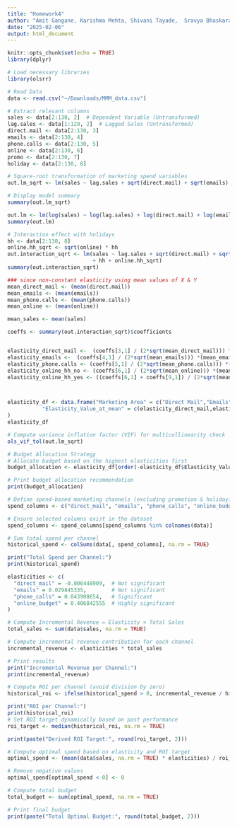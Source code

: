 ```yaml
---
title: "Homework4"
author: "Amit Gangane, Karishma Mehta, Shivani Tayade,  Sravya Bhaskara,  Varun Rao"
date: "2025-02-06"
output: html_document
---
```



```r
knitr::opts_chunk$set(echo = TRUE)
library(dplyr)
```

```r
# Load necessary libraries
library(olsrr)

# Read Data
data <- read.csv("~/Downloads/MMM_data.csv")
```

```r
# Extract relevant columns
sales <- data[2:130, 2]  # Dependent Variable (Untransformed)
lag.sales <- data[1:129, 2]  # Lagged Sales (Untransformed)
direct.mail <- data[2:130, 3]  
emails <- data[2:130, 4]  
phone.calls <- data[2:130, 5]  
online <- data[2:130, 6]  
promo <- data[2:130, 7]
holiday <- data[2:130, 8]
```

```r
# Square-root transformation of marketing spend variables
out.lm_sqrt <- lm(sales ~ lag.sales + sqrt(direct.mail) + sqrt(emails) + sqrt(phone.calls) + sqrt(online) + promo)

# Display model summary
summary(out.lm_sqrt)

out.lm <- lm(log(sales) ~ log(lag.sales) + log(direct.mail) + log(emails) + log(1 + phone.calls) + log(online) + promo)
summary(out.lm)

```

```r
# Interaction effect with holidays
hh <- data[2:130, 8]
online.hh_sqrt <- sqrt(online) * hh
out.interaction_sqrt <- lm(sales ~ lag.sales + sqrt(direct.mail) + sqrt(emails) + sqrt(phone.calls) + sqrt(online) + promo 
                           + hh + online.hh_sqrt)
summary(out.interaction_sqrt)
```

```r

### since non-constant elasticity using mean values of X & Y
mean_direct_mail <- (mean(direct.mail))
mean_emails <- (mean(emails))
mean_phone.calls <- (mean(phone.calls))
mean_online <- (mean(online))

mean_sales <- mean(sales)

coeffs <- summary(out.interaction_sqrt)$coefficients


elasticity_direct_mail <-  (coeffs[3,1] / (2*sqrt(mean_direct_mail))) *(mean_direct_mail/mean_sales)
elasticity_emails <-  (coeffs[4,1] / (2*sqrt(mean_emails))) *(mean_emails/mean_sales)
elasticity_phone.calls <- (coeffs[5,1] / (2*sqrt(mean_phone.calls))) *(mean_phone.calls/mean_sales)
elasticity_online_hh_no <- (coeffs[6,1] / (2*sqrt(mean_online))) *(mean_online/mean_sales)
elasticity_online_hh_yes <- ((coeffs[6,1] + coeffs[9,1]) / (2*sqrt(mean_online))) *(mean_online/mean_sales)



elasticity_df <- data.frame("Marketing Area" = c("Direct Mail","Emails","Phone Calls","Online (Without Holidays)", "Online (With Holiday)"),
           "Elasticity_Value_at_mean" = c(elasticity_direct_mail,elasticity_emails,elasticity_phone.calls,elasticity_online_hh_no,elasticity_online_hh_yes)
)
elasticity_df
```

```r

# Compute variance inflation factor (VIF) for multicollinearity check
ols_vif_tol(out.lm_sqrt)

# Budget Allocation Strategy
# Allocate budget based on the highest elasticities first
budget_allocation <- elasticity_df[order(-elasticity_df$Elasticity_Value_at_mean), ]

# Print budget allocation recommendation
print(budget_allocation)
```



```r

# Define spend-based marketing channels (excluding promotion & holiday)
spend_columns <- c("direct_mail", "emails", "phone_calls", "online_budget")

# Ensure selected columns exist in the dataset
spend_columns <- spend_columns[spend_columns %in% colnames(data)]

# Sum total spend per channel
historical_spend <- colSums(data[, spend_columns], na.rm = TRUE)

print("Total Spend per Channel:")
print(historical_spend)


```

```r

elasticities <- c(
  "direct_mail" = -0.006448909,  # Not significant
  "emails" = 0.029845335,        # Not significant
  "phone_calls" = 0.043908654,   # Significant
  "online_budget" = 0.406842555  # Highly significant
)

# Compute Incremental Revenue = Elasticity × Total Sales
total_sales <- sum(data$sales, na.rm = TRUE)

# Compute incremental revenue contribution for each channel
incremental_revenue <- elasticities * total_sales

# Print results
print("Incremental Revenue per Channel:")
print(incremental_revenue)

```

```r
# Compute ROI per channel (avoid division by zero)
historical_roi <- ifelse(historical_spend > 0, incremental_revenue / historical_spend, NA)

print("ROI per Channel:")
print(historical_roi)
# Set ROI target dynamically based on past performance
roi_target <- median(historical_roi, na.rm = TRUE)

print(paste("Derived ROI Target:", round(roi_target, 2)))

```
```r
# Compute optimal spend based on elasticity and ROI target
optimal_spend <- (mean(data$sales, na.rm = TRUE) * elasticities) / roi_target

# Remove negative values
optimal_spend[optimal_spend < 0] <- 0

# Compute total budget
total_budget <- sum(optimal_spend, na.rm = TRUE)

# Print final budget
print(paste("Total Optimal Budget:", round(total_budget, 2)))
```